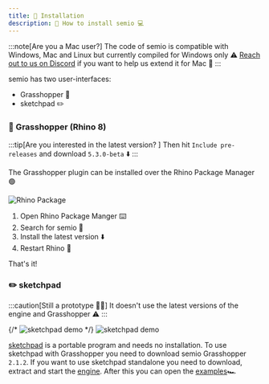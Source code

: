 ```yaml
---
title: 🥈 Installation
description: 📝 How to install semio 💻
---
```



:::note[Are you a Mac user?]
The code of semio is compatible with Windows, Mac and Linux but currently compiled for Windows only ⚠️
[Reach out to us on Discord](https://discord.gg/m6nnf6pQRc) if you want to help us extend it for Mac 👐
:::

semio has two user-interfaces:

- Grasshopper 🦗
- sketchpad ✏️

### 🦗 Grasshopper (Rhino 8)

:::tip[Are you interested in the latest version? ]
Then hit `Include pre-releases` and download `5.3.0-beta` ⬇️
:::

The Grasshopper plugin can be installed over the Rhino Package Manager 🟢

![Rhino Package](../../../../../assets/images/rhinopackage.gif)

<Steps>

1. Open Rhino Package Manger ⌨️
2. Search for semio 🔎
3. Install the latest version ⬇️
4. Restart Rhino 🔄

</Steps>

That's it!

### ✏️ sketchpad

:::caution[Still a prototype 🧑‍💻]
It doesn't use the latest versions of the engine and Grasshopper ⚠️
:::

{/* ![sketchpad demo](../../../../../assets/images/sketchpad-demo.gif) */}
![sketchpad demo](../../../../../assets/images/sketchpad-demo.png)

[sketchpad](https://github.com/usalu/semio/releases/download/r24.07-1/sketchpad.exe) is a portable program and needs no installation. To use sketchpad with Grasshopper you need to download semio Grasshopper `2.1.2`. If you want to use sketchpad standalone you need to download, extract and start the [engine](https://github.com/usalu/semio/releases/download/r24.07-1/engine.zip). After this you can open the [examples](https://github.com/usalu/semio/releases/download/r24.07-1/examples.zip)🏎️
